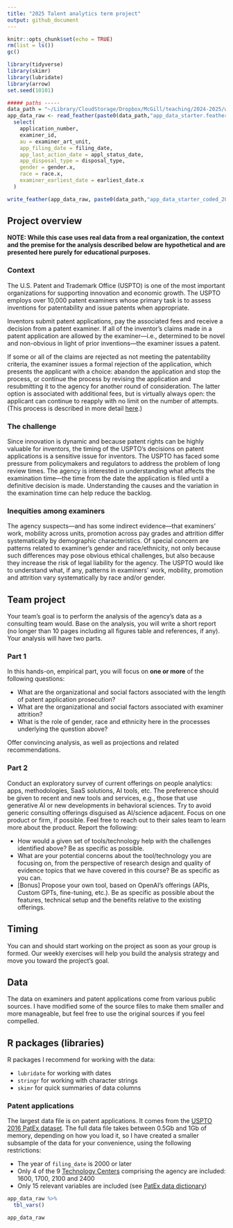 ```yaml
---
title: "2025 Talent analytics term project"
output: github_document
---
```


```r
knitr::opts_chunk$set(echo = TRUE)
rm(list = ls())
gc()

library(tidyverse)
library(skimr)
library(lubridate)
library(arrow)
set.seed(10101)

##### paths -----
data_path = "~/Library/CloudStorage/Dropbox/McGill/teaching/2024-2025/winter/talent-analytics/data/" 
app_data_raw <- read_feather(paste0(data_path,"app_data_starter.feather")) |> 
  select(
    application_number,
    examiner_id,
    au = examiner_art_unit,
    app_filing_date = filing_date,
    app_last_action_date = appl_status_date,
    app_disposal_type = disposal_type,
    gender = gender.x,
    race = race.x,
    examiner_earliest_date = earliest_date.x
  )

write_feather(app_data_raw, paste0(data_path,"app_data_starter_coded_202502.feather"))

```

## Project overview

**NOTE: While this case uses real data from a real organization, the context and the premise for the analysis described below are hypothetical and are presented here purely for educational purposes.**

### Context

The U.S. Patent and Trademark Office (USPTO) is one of the most important organizations for supporting innovation and economic growth. The USPTO employs over 10,000 patent examiners whose primary task is to assess inventions for patentability and issue patents when appropriate.

Inventors submit patent applications, pay the associated fees and receive a decision from a patent examiner. If all of the inventor's claims made in a patent application are allowed by the examiner---i.e., determined to be novel and non-obvious in light of prior inventions---the examiner issues a patent.

If some or all of the claims are rejected as not meeting the patentability criteria, the examiner issues a formal rejection of the application, which presents the applicant with a choice: abandon the application and stop the process, or continue the process by revising the application and resubmitting it to the agency for another round of consideration. The latter option is associated with additional fees, but is virtually always open: the applicant can continue to reapply with no limit on the number of attempts. (This process is described in more detail [here](https://papers.ssrn.com/sol3/papers.cfm?abstract_id=2995674).)

### The challenge

Since innovation is dynamic and because patent rights can be highly valuable for inventors, the timing of the USPTO's decisions on patent applications is a sensitive issue for inventors. The USPTO has faced some pressure from policymakers and regulators to address the problem of long review times. The agency is interested in understanding what affects the examination time---the time from the date the application is filed until a definitive decision is made. Understanding the causes and the variation in the examination time can help reduce the backlog.

### Inequities among examiners

The agency suspects---and has some indirect evidence---that examiners' work, mobility across units, promotion across pay grades and attrition differ systematically by demographic characteristics. Of special concern are patterns related to examiner's gender and race/ethnicity, not only because such differences may pose obvious ethical challenges, but also because they increase the risk of legal liability for the agency. The USPTO would like to understand what, if any, patterns in examiners' work, mobility, promotion and attrition vary systematically by race and/or gender.

## Team project

Your team's goal is to perform the analysis of the agency's data as a consulting team would. Base on the analysis, you will write a short report (no longer than 10 pages including all figures table and references, if any). Your analysis will have two parts.

### Part 1

In this hands-on, empirical part, you will focus on **one or more** of the following questions:

-   What are the organizational and social factors associated with the length of patent application prosecution?
-   What are the organizational and social factors associated with examiner attrition?
-   What is the role of gender, race and ethnicity here in the processes underlying the question above?

Offer convincing analysis, as well as projections and related recommendations.

### Part 2

Conduct an exploratory survey of current offerings on people analytics: apps, methodologies, SaaS solutions, AI tools, etc. The preference should be given to recent and new tools and services, e.g., those that use generative AI or new developments in behavioral sciences. Try to avoid generic consulting offerings disguised as AI/science adjacent. Focus on one product or firm, if possible. Feel free to reach out to their sales team to learn more about the product. Report the following:

-   How would a given set of tools/technology help with the challenges identified above? Be as specific as possible.
-   What are your potential concerns about the tool/technology you are focusing on, from the perspective of research design and quality of evidence topics that we have covered in this course? Be as specific as you can.
-   [Bonus] Propose your own tool, based on OpenAI's offerings (APIs, Custom GPTs, fine-tuning, etc.). Be as specific as possible about the features, technical setup and the benefits relative to the existing offerings.

## Timing

You can and should start working on the project as soon as your group is formed. Our weekly exercises will help you build the analysis strategy and move you toward the project's goal.

## Data

The data on examiners and patent applications come from various public sources. I have modified some of the source files to make them smaller and more manageable, but feel free to use the original sources if you feel compelled.

## R packages (libraries)

R packages I recommend for working with the data:

-   `lubridate` for working with dates
-   `stringr` for working with character strings
-   `skimr` for quick summaries of data columns

### Patent applications

The largest data file is on patent applications. It comes from the [USPTO 2016 PatEx dataset](https://www.uspto.gov/ip-policy/economic-research/research-datasets/patent-examination-research-dataset-public-pair). The full data file takes between 0.5Gb and 1Gb of memory, depending on how you load it, so I have created a smaller subsample of the data for your convenience, using the following restrictions:

-   The year of `filing_date` is 2000 or later
-   Only 4 of the 9 [Technology Centers](https://www.uspto.gov/patents/contact-patents/patent-technology-centers-management) comprising the agency are included: 1600, 1700, 2100 and 2400
-   Only 15 relevant variables are included (see [PatEx data dictionary](https://www.uspto.gov/sites/default/files/documents/Appendix%20A.pdf))

```r
app_data_raw %>%
  tbl_vars()

app_data_raw
```
